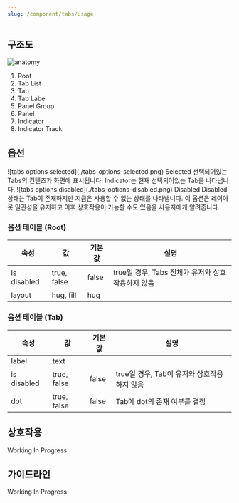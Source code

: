 ```yaml
---
slug: /component/tabs/usage
---
```


## 구조도

![anatomy](./anatomy.png)

1. Root
2. Tab List
3. Tab
4. Tab Label
5. Panel Group
6. Panel
7. Indicator
8. Indicator Track

## 옵션

<HalfCard>
  <HalfCardImageCell>
    ![tabs options selected](./tabs-options-selected.png)
  </HalfCardImageCell>
  <HalfCardDescriptionCell>
    <HalfCardDescriptionTitle>Selected</HalfCardDescriptionTitle>
    <HalfCardDescription>
      선택되어있는 Tabs의 컨텐츠가 화면에 표시됩니다. Indicator는 현재
      선택되어있는 Tab을 나타냅니다.
    </HalfCardDescription>
  </HalfCardDescriptionCell>
</HalfCard>

<HalfCard>
  <HalfCardImageCell>
    ![tabs options disabled](./tabs-options-disabled.png)
  </HalfCardImageCell>
  <HalfCardDescriptionCell>
    <HalfCardDescriptionTitle>Disabled</HalfCardDescriptionTitle>
    <HalfCardDescription>
      Disabled 상태는 Tab이 존재하지만 지금은 사용할 수 없는 상태를 나타냅니다.
      이 옵션은 레이아웃 일관성을 유지하고 이후 상호작용이 가능할 수도 있음을
      사용자에게 알려줍니다.
    </HalfCardDescription>
  </HalfCardDescriptionCell>
</HalfCard>

### 옵션 테이블 (Root)

| 속성        | 값          | 기본값 | 설명                                              |
| ----------- | ----------- | ------ | ------------------------------------------------- |
| is disabled | true, false | false  | true일 경우, Tabs 전체가 유저와 상호작용하지 않음 |
| layout      | hug, fill   | hug    |                                                   |

### 옵션 테이블 (Tab)

| 속성        | 값          | 기본값 | 설명                                        |
| ----------- | ----------- | ------ | ------------------------------------------- |
| label       | text        |        |                                             |
| is disabled | true, false | false  | true일 경우, Tab이 유저와 상호작용하지 않음 |
| dot         | true, false | false  | Tab에 dot의 존재 여부를 결정                |

## 상호작용

Working In Progress

## 가이드라인

Working In Progress
